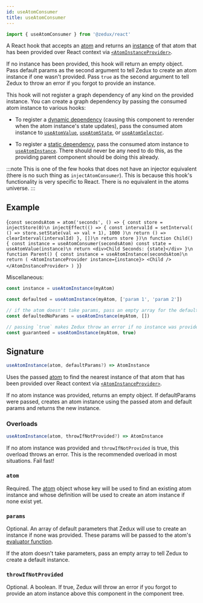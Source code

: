 ```yaml
---
id: useAtomConsumer
title: useAtomConsumer
---
```



```ts
import { useAtomConsumer } from '@zedux/react'
```

A React hook that accepts an [atom](../classes/Atom) and returns an [instance](../classes/AtomInstance) of that atom that has been provided over React context via [`<AtomInstanceProvider>`](../components/AtomInstanceProvider).

If no instance has been provided, this hook will return an empty object. Pass default params as the second argument to tell Zedux to create an atom instance if one wasn't provided. Pass `true` as the second argument to tell Zedux to throw an error if you forgot to provide an instance.

This hook will not register a graph dependency of any kind on the provided instance. You can create a graph dependency by passing the consumed atom instance to various hooks:

- To register a [dynamic dependency](../glossary#dynamic-graph-dependency) (causing this component to rerender when the atom instance's state updates), pass the consumed atom instance to [`useAtomValue`](useAtomValue), [`useAtomState`](useAtomState), or [`useAtomSelector`](useAtomSelector).

- To register a [static dependency](../glossary#static-graph-dependency), pass the consumed atom instance to [`useAtomInstance`](useAtomInstance). There should never be any need to do this, as the providing parent component should be doing this already.

:::note
This is one of the few hooks that does not have an injector equivalent (there is no such thing as `injectAtomConsumer`). This is because this hook's functionality is very specific to React. There is no equivalent in the atoms universe.
:::

## Example

<LiveEditor resultVar="Parent">{`
const secondsAtom = atom('seconds', () => {
  const store = injectStore(0)\n
  injectEffect(() => {
    const intervalId = setInterval(
      () => store.setState(val => val + 1),
      1000
    )\n
    return () => clearInterval(intervalId)
  }, [])\n
  return store
})\n
function Child() {
  const instance = useAtomConsumer(secondsAtom)
  const state = useAtomValue(instance)\n
  return <div>Child Seconds: {state}</div>
}\n
function Parent() {
  const instance = useAtomInstance(secondsAtom)\n
  return (
    <AtomInstanceProvider instance={instance}>
      <Child />
    </AtomInstanceProvider>
  )
}
`}</LiveEditor>

Miscellaneous:

```ts
const instance = useAtomInstance(myAtom)

const defaulted = useAtomInstance(myAtom, ['param 1', 'param 2'])

// if the atom doesn't take params, pass an empty array for the default params:
const defaultedNoParams = useAtomInstance(myAtom, [])

// passing `true` makes Zedux throw an error if no instance was provided:
const guaranteed = useAtomInstance(myAtom, true)
```

## Signature

```ts
useAtomInstance(atom, defaultParams?) => AtomInstance
```

Uses the passed [atom](../classes/Atom) to find the nearest instance of that atom that has been provided over React context via [`<AtomInstanceProvider>`](../components/AtomInstanceProvider).

If no atom instance was provided, returns an empty object. If defaultParams were passed, creates an atom instance using the passed atom and default params and returns the new instance.

### Overloads

```ts
useAtomInstance(atom, throwIfNotProvided?) => AtomInstance
```

If no atom instance was provided and `throwIfNotProvided` is true, this overload throws an error. This is the recommended overload in most situations. Fail fast!

### `atom`

Required. The [atom](../classes/Atom) object whose key will be used to find an existing atom instance and whose definition will be used to create an atom instance if none exist yet.

### `params`

Optional. An array of default parameters that Zedux will use to create an instance if none was provided. These params will be passed to the atom's [evaluator function](../glossary#evaluator).

If the atom doesn't take parameters, pass an empty array to tell Zedux to create a default instance.

### `throwIfNotProvided`

Optional. A boolean. If true, Zedux will throw an error if you forgot to provide an atom instance above this component in the component tree.
